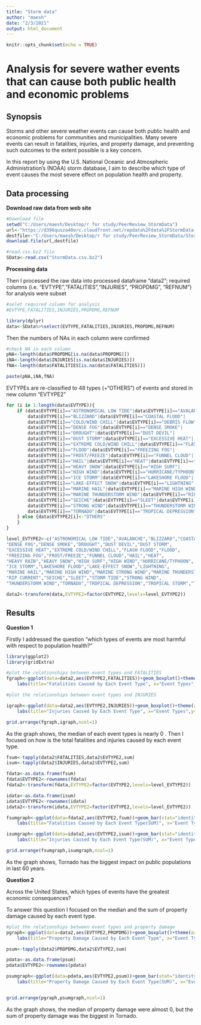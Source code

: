 ```yaml
---
title: "Storm data"
author: "maesh"
date: "2/3/2021"
output: html_document
---
```


```r
knitr::opts_chunk$set(echo = TRUE)
```



# Analysis for severe wather events that can cause both public health and economic problems

## Synopsis

Storms and other severe weather events can cause both public health and economic problems for communities and municipalities. Many severe events can result in fatalities, injuries, and property damage, and preventing such outcomes to the extent possible is a key concern.


In this report by using the U.S. National Oceanic and Atmospheric Administration's (NOAA) storm database, I aim to describe which type of event causes the most severe effect on population health and property.


## Data processing

**Download raw data from web site**



```r
#Download file
setwd("C:/Users/maesh/Desktop/r for study/PeerReview_StormData")
url<-"https://d396qusza40orc.cloudfront.net/repdata%2Fdata%2FStormData.csv.bz2"
destfile<-"C:/Users/maesh/Desktop/r for study/PeerReview_StormData/StormData.csv.bz2"
download.file(url,destfile)

#read.csv.bz2 file
SData<-read.csv("StormData.csv.bz2")
```

**Processing data**

Then I processed the raw data into processed dataframe "data2"; required columns (i.e. "EVTYPE","FATALITIES","INJURIES", "PROPDMG", "REFNUM") for analysis were subset

```r

#selet required column for analysis
#EVTYPE,FATALITIES,INJURIES,PROPDMG,REFNUM

library(dplyr)
data<-SData%>%select(EVTYPE,FATALITIES,INJURIES,PROPDMG,REFNUM)
```

Then the numbers of NAs in each column were confirmed

```r
#check NA in each column
pNA<-length(data$PROPDMG[is.na(data$PROPDMG)])
iNA<-length(data$INJURIES[is.na(data$INJURIES)])
fNA<-length(data$FATALITIES[is.na(data$FATALITIES)])

paste(pNA,iNA,fNA)
```

EVTYPEs are re-classified to 48 types (+"OTHERS") of events and stored in new column "EVTYPE2"

```r
for (i in 1:length(data$EVTYPE)){
    if (data$EVTYPE[i]=="ASTRONOMICAL LOW TIDE"|data$EVTYPE[i]=="AVALANCHE"|
        data$EVTYPE[i]=="BLIZZARD"|data$EVTYPE[i]=="COASTAL FLOOD"|
        data$EVTYPE[i]=="COLD/WIND CHILL"|data$EVTYPE[i]=="DEBRIS FLOW"|
        data$EVTYPE[i]=="DENSE FOG"|data$EVTYPE[i]=="DENSE SMOKE"|
        data$EVTYPE[i]=="DROUGHT"|data$EVTYPE[i]=="DUST DEVIL"|
        data$EVTYPE[i]=="DUST STORM"|data$EVTYPE[i]=="EXCESSIVE HEAT"|
        data$EVTYPE[i]=="EXTREME COLD/WIND CHILL"|data$EVTYPE[i]=="FLASH FLOOD"|
        data$EVTYPE[i]=="FLOOD"|data$EVTYPE[i]=="FREEZING FOG"|
        data$EVTYPE[i]=="FROST/FREEZE"|data$EVTYPE[i]=="FUNNEL CLOUD"|
        data$EVTYPE[i]=="HAIL"|data$EVTYPE[i]=="HEAT"|data$EVTYPE[i]=="HEAVY RAIN"|
        data$EVTYPE[i]=="HEAVY SNOW"|data$EVTYPE[i]=="HIGH SURF"|
        data$EVTYPE[i]=="HIGH WIND"|data$EVTYPE[i]=="HURRICANE/TYPHOON"|
        data$EVTYPE[i]=="ICE STORM"|data$EVTYPE[i]=="LAKESHORE FLOOD"|
        data$EVTYPE[i]=="LAKE-EFFECT SNOW"|data$EVTYPE[i]=="LIGHTNING"|
        data$EVTYPE[i]=="MARINE HAIL"|data$EVTYPE[i]=="MARINE HIGH WIND"|data$EVTYPE[i]=="MARINE STRONG WIND"|
        data$EVTYPE[i]=="MARINE THUNDERSTORM WIND"|data$EVTYPE[i]=="RIP CURRENT"|
        data$EVTYPE[i]=="SEICHE"|data$EVTYPE[i]=="SLEET"|data$EVTYPE[i]=="STORM TIDE"|
        data$EVTYPE[i]=="STRONG WIND"|data$EVTYPE[i]=="THUNDERSTORM WIND"|
        data$EVTYPE[i]=="TORNADO"|data$EVTYPE[i]=="TROPICAL DEPRESSION"|data$EVTYPE[i]=="TROPICAL STORM"|data$EVTYPE[i]=="TSUNAMI"|data$EVTYPE[i]=="VOLCANIC ASH"|data$EVTYPE[i]=="WATERSPOUT"|data$EVTYPE[i]=="WILDFIRE"|data$EVTYPE[i]=="WINTER STORM"|data$EVTYPE[i]=="WINTER WEATHER"){data$EVTYPE2[i]<-data$EVTYPE[i]
    } else {data$EVTYPE2[i]<-"OTHERS"
    }
}

level_EVTYPE2<-c("ASTRONOMICAL LOW TIDE","AVALANCHE","BLIZZARD","COASTAL FLOOD","COLD/WIND CHILL","DEBRIS FLOW",
"DENSE FOG","DENSE SMOKE","DROUGHT","DUST DEVIL","DUST STORM",
"EXCESSIVE HEAT","EXTREME COLD/WIND CHILL","FLASH FLOOD","FLOOD",
"FREEZING FOG","FROST/FREEZE","FUNNEL CLOUD","HAIL","HEAT",
"HEAVY RAIN","HEAVY SNOW","HIGH SURF","HIGH WIND","HURRICANE/TYPHOON",
"ICE STORM","LAKESHORE FLOOD","LAKE-EFFECT SNOW","LIGHTNING",
"MARINE HAIL","MARINE HIGH WIND","MARINE STRONG WIND","MARINE THUNDERSTORM WIND",
"RIP CURRENT","SEICHE","SLEET","STORM TIDE","STRONG WIND",
"THUNDERSTORM WIND","TORNADO","TROPICAL DEPRESSION","TROPICAL STORM","TSUNAMI","VOLCANIC ASH","WATERSPOUT","WILDFIRE","WINTER STORM","WINTER WEATHER","OTHERS")

data2<-transform(data,EVTYPE2=factor(EVTYPE2,levels=level_EVTYPE2))
```

## Results

**Question 1**

Firstly I addressed the question "which types of events are most harmful with respect to population health?"

```r
library(ggplot2)
library(gridExtra)

#plot the relationships between event types and FATALITIES
fgraph<-ggplot(data=data2,aes(EVTYPE2,FATALITIES))+geom_boxplot()+theme(axis.text.x = element_text(angle = 90, hjust = 1))+
    labs(title="Fatalities Caused by Each Event Type", x="Event Types",y="FATALITIES")

#plot the relationships between event types and INJURIES

igraph<-ggplot(data=data2,aes(EVTYPE2,INJURIES))+geom_boxplot()+theme(axis.text.x = element_text(angle = 90, hjust = 1))+
    labs(title="Injuries Caused by Each Event Type", x="Event Types",y="INJURIES")

grid.arrange(fgraph,igraph,ncol=1)
```

As the graph shows, the median of each event types is nearly 0 .
Then I focused on how is the total fatalities and injuries caused by each event type.

```r

fsum<-tapply(data2$FATALITIES,data2$EVTYPE2,sum)
isum<-tapply(data2$INJURIES,data2$EVTYPE2,sum)

fdata<-as.data.frame(fsum)
fdata$EVTYPE2<-rownames(fdata)
fdata2<-transform(fdata,EVTYPE2=factor(EVTYPE2,levels=level_EVTYPE2))

idata<-as.data.frame(isum)
idata$EVTYPE2<-rownames(idata)
idata2<-transform(idata,EVTYPE2=factor(EVTYPE2,levels=level_EVTYPE2))

fsumgraph<-ggplot(data=fdata2,aes(EVTYPE2,fsum))+geom_bar(stat="identity")+theme(axis.text.x = element_text(angle = 90, hjust = 1))+
    labs(title="Fatalities Caused by Each Event Type(SUM)", x="Event Types",y="FATALITIES(SUM)")

isumgraph<-ggplot(data=idata2,aes(EVTYPE2,isum))+geom_bar(stat="identity")+theme(axis.text.x = element_text(angle = 90, hjust = 1))+
    labs(title="Injuries Caused by Each Event Type(SUM)", x="Event Types",y="INJURIES(SUM)")

grid.arrange(fsumgraph,isumgraph,ncol=1)

```

As the graph shows, Tornado has the biggest impact on public populations in last 60 years.


**Question 2**

Across the United States, which types of events have the greatest economic consequences?

To answer this question I focused on the median and the sum of property damage caused by each event type.

```r

#plot the relationships between event types and property damage
pgraph<-ggplot(data=data2,aes(EVTYPE2,PROPDMG))+geom_boxplot()+theme(axis.text.x = element_text(angle = 90, hjust = 1))+
    labs(title="Property Damage Caused by Each Event Type", x="Event Types",y="Property Damage")

psum<-tapply(data2$PROPDMG,data2$EVTYPE2,sum)

pdata<-as.data.frame(psum)
pdata$EVTYPE2<-rownames(pdata)

psumgraph<-ggplot(data=pdata,aes(EVTYPE2,psum))+geom_bar(stat="identity")+theme(axis.text.x = element_text(angle = 90, hjust = 1))+
    labs(title="Property Damage Caused by Each Event Type(SUM)", x="Event Types",y="Property Damage(SUM)")


grid.arrange(pgraph,psumgraph,ncol=1)

```

As the graph shows, the median of property damage were almost 0, but the sum of property damage was the biggest in Tornado.



